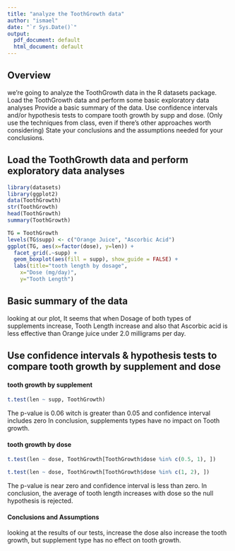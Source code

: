 ```yaml
---
title: "analyze the ToothGrowth data"
author: "ismael"
date: "`r Sys.Date()`"
output:
  pdf_document: default
  html_document: default
---
```


## Overview
we're going to analyze the ToothGrowth data in the R datasets package.
Load the ToothGrowth data and perform some basic exploratory data analyses
Provide a basic summary of the data.
Use confidence intervals and/or hypothesis tests to compare tooth growth by supp and dose. (Only use the techniques from class, even if there's other approaches worth considering)
State your conclusions and the assumptions needed for your conclusions.

## Load the ToothGrowth data and perform exploratory data analyses
```r
library(datasets)
library(ggplot2)
data(ToothGrowth)
str(ToothGrowth)
head(ToothGrowth)
summary(ToothGrowth)
```

```r
TG = ToothGrowth
levels(TG$supp) <- c("Orange Juice", "Ascorbic Acid")
ggplot(TG, aes(x=factor(dose), y=len)) + 
  facet_grid(.~supp) +
  geom_boxplot(aes(fill = supp), show_guide = FALSE) +
  labs(title="tooth length by dosage", 
    x="Dose (mg/day)",
    y="Tooth Length")
```

## Basic summary of the data
looking at our plot, It seems that when Dosage of both types of supplements increase, Tooth Length increase and also that Ascorbic acid is less effective than Orange juice under 2.0 milligrams per day.

## Use confidence intervals & hypothesis tests to compare tooth growth by supplement and dose
#### tooth growth by supplement
```r
t.test(len ~ supp, ToothGrowth)
```
The p-value is 0.06 witch is greater than 0.05 and confidence interval includes zero
In conclusion, supplements types have no impact on Tooth growth.

#### tooth growth by dose
```r
t.test(len ~ dose, ToothGrowth[ToothGrowth$dose %in% c(0.5, 1), ])
```

```r
t.test(len ~ dose, ToothGrowth[ToothGrowth$dose %in% c(1, 2), ])
```

The p-value is near zero and confidence interval is less than zero.
In conclusion, the average of tooth length increases with dose so the null hypothesis is rejected.

#### Conclusions and Assumptions
looking at the results of our tests, increase the dose also increase the tooth growth, but supplement type has no effect on tooth growth.